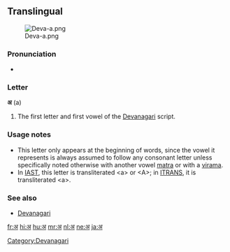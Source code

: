 {{also|अं|अँ}}
==Translingual==
[[File:Deva-a.png|thumb]]

===Pronunciation===
* {{IPA|/ə/}}

===Letter===
'''अ''' (a)

# The first letter and first vowel of the [[Devanagari]] script.

===Usage notes===
* This letter only appears at the beginning of words, since the vowel it represents is always assumed to follow any consonant letter unless specifically noted otherwise with another vowel [[matra]] or with a [[virama]].
* In [[w:IAST|IAST]], this letter is transliterated &lt;a> or &lt;A>; in [[w:ITRANS|ITRANS]], it is transliterated &lt;a>.

===See also===
* [[Devanagari]]

[[Category:Devanagari]]

[[fr:अ]]
[[hi:अ]]
[[hu:अ]]
[[mr:अ]]
[[nl:अ]]
[[ne:अ]]
[[ja:अ]]